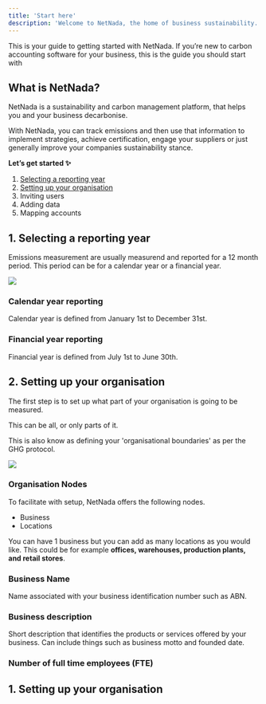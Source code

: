 ```yaml
---
title: 'Start here'
description: 'Welcome to NetNada, the home of business sustainability.'
---
```


This is your guide to getting started with NetNada. If you’re new to carbon accounting software for your business, this is the guide you should start with

## What is NetNada?

NetNada is a sustainability and carbon management platform, that helps you and your business decarbonise.

With NetNada, you can track emissions and then use that information to implement strategies, achieve certification, engage your suppliers or just generally improve your companies sustainability stance.

**Let’s get started ✨**

1. [Selecting a reporting year](/docs/start-here#1-Selecting-a-reporting-year)
1. [Setting up your organisation](/docs/start-here#2-Setting-up-our-organisation)
1. Inviting users
1. Adding data
1. Mapping accounts

## 1. Selecting a reporting year
Emissions measurement are usually measurend and  reported for a 12 month period. This period can be for a calendar year or a financial year.

<Frame type="glass">
  <img src="https://uploads-ssl.webflow.com/607f84d205a093a1934769e4/666f8e554642477c7f0975f3_Screenshot%202024-06-17%20at%2011.13.07%20am.png" />
</Frame>

### Calendar year reporting 

Calendar year is defined from January 1st to December 31st.

### Financial year reporting

Financial year is defined from July 1st to June 30th.

## 2. Setting up your organisation

The first step is to set up what part of your organisation is going to be measured.

This can be all, or only parts of it.

This is also know as defining your 'organisational boundaries' as per the GHG protocol.

<Frame type="glass">
  <img src="https://uploads-ssl.webflow.com/607f84d205a093a1934769e4/666f9178e796f114036991f9_Screenshot%202024-06-17%20at%2011.22.08%20am.png" />
</Frame>


### Organisation Nodes

To facilitate with setup, NetNada offers the following nodes.

- Business
- Locations

<Note>You can have 1 business but you can add as many locations as you would like. This could be for example **offices, warehouses, production plants, and retail stores**.</Note>

### Business Name
Name associated with your business identification number such as ABN.

### Business description
Short description that identifies the products or services offered by your business. Can include things such as business motto and founded date.

### Number of full time employees (FTE)









## 1. Setting up your organisation